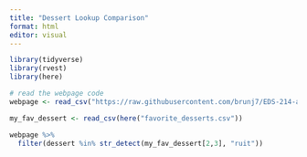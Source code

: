 ```yaml
---
title: "Dessert Lookup Comparison"
format: html
editor: visual
---
```


```r
library(tidyverse)
library(rvest)
library(here)

# read the webpage code
webpage <- read_csv("https://raw.githubusercontent.com/brunj7/EDS-214-analytical-workflows/main/data/iconic_desserts.csv")

my_fav_dessert <- read_csv(here("favorite_desserts.csv"))
```

```r
webpage %>% 
  filter(dessert %in% str_detect(my_fav_dessert[2,3], "ruit"))
```
